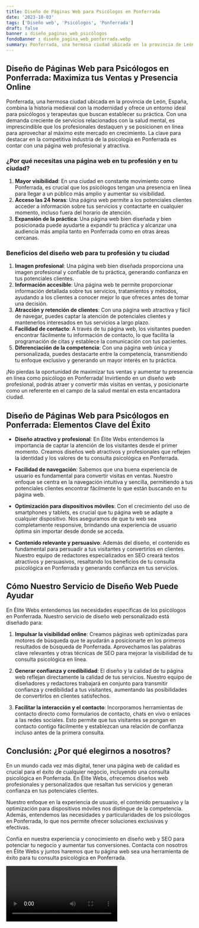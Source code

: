 ```yaml
---
title: Diseño de Páginas Web para Psicólogos en Ponferrada
date: '2023-10-03'
tags: ['Diseño web', 'Psicólogos', 'Ponferrada']
draft: false
banner : diseño_paginas_web_psicólogos
fondoBanner : diseño_pagina_web_ponferrada.webp
summary: Ponferrada, una hermosa ciudad ubicada en la provincia de León, España, combina la historia medieval con la modernidad y ofrece un entorno ideal para psicólogos y terapeutas que buscan establecer su práctica. Con una demanda creciente de servicios relacionados con la salud mental, es imprescindible que los profesionales destaquen y se posicionen en línea para aprovechar al máximo este mercado en crecimiento. La clave para destacar en la competitiva industria de la psicología en Ponferrada es contar con una página web profesional y atractiva.
---
```


## Diseño de Páginas Web para Psicólogos en Ponferrada: Maximiza tus Ventas y Presencia Online

Ponferrada, una hermosa ciudad ubicada en la provincia de León, España, combina la historia medieval con la modernidad y ofrece un entorno ideal para psicólogos y terapeutas que buscan establecer su práctica. Con una demanda creciente de servicios relacionados con la salud mental, es imprescindible que los profesionales destaquen y se posicionen en línea para aprovechar al máximo este mercado en crecimiento. La clave para destacar en la competitiva industria de la psicología en Ponferrada es contar con una página web profesional y atractiva.

### ¿Por qué necesitas una página web en tu profesión y en tu ciudad?
1. **Mayor visibilidad**: En una ciudad en constante movimiento como Ponferrada, es crucial que los psicólogos tengan una presencia en línea para llegar a un público más amplio y aumentar su visibilidad.
2. **Acceso las 24 horas**: Una página web permite a los potenciales clientes acceder a información sobre tus servicios y contactarte en cualquier momento, incluso fuera del horario de atención.
3. **Expansión de la práctica**: Una página web bien diseñada y bien posicionada puede ayudarte a expandir tu práctica y alcanzar una audiencia más amplia tanto en Ponferrada como en otras áreas cercanas.

### Beneficios del diseño web para tu profesión y tu ciudad
1. **Imagen profesional**: Una página web bien diseñada proporciona una imagen profesional y confiable de tu práctica, generando confianza en tus potenciales clientes.
2. **Información accesible**: Una página web te permite proporcionar información detallada sobre tus servicios, tratamientos y métodos, ayudando a los clientes a conocer mejor lo que ofreces antes de tomar una decisión.
3. **Atracción y retención de clientes**: Con una página web atractiva y fácil de navegar, puedes captar la atención de potenciales clientes y mantenerlos interesados en tus servicios a largo plazo.
4. **Facilidad de contacto**: A través de tu página web, los visitantes pueden encontrar fácilmente tu información de contacto, lo que facilita la programación de citas y establece la comunicación con tus pacientes.
5. **Diferenciación de la competencia**: Con una página web única y personalizada, puedes destacarte entre la competencia, transmitiendo tu enfoque exclusivo y generando un mayor interés en tu práctica.

¡No pierdas la oportunidad de maximizar tus ventas y aumentar tu presencia en línea como psicólogo en Ponferrada! Invirtiendo en un diseño web profesional, podrás atraer y convertir más visitas en ventas, y posicionarte como un referente en el campo de la salud mental en esta encantadora ciudad.

<GifSeo />

<Cta />

## Diseño de Páginas Web para Psicólogos en Ponferrada: Elementos Clave del Éxito

- **Diseño atractivo y profesional**: En Élite Webs entendemos la importancia de captar la atención de los visitantes desde el primer momento. Creamos diseños web atractivos y profesionales que reflejen la identidad y los valores de tu consulta psicológica en Ponferrada.

- **Facilidad de navegación**: Sabemos que una buena experiencia de usuario es fundamental para convertir visitas en ventas. Nuestro enfoque se centra en la navegación intuitiva y sencilla, permitiendo a tus potenciales clientes encontrar fácilmente lo que están buscando en tu página web.

- **Optimización para dispositivos móviles**: Con el crecimiento del uso de smartphones y tablets, es crucial que tu página web se adapte a cualquier dispositivo. Nos aseguramos de que tu web sea completamente responsive, brindando una experiencia de usuario óptima sin importar desde donde se acceda.

- **Contenido relevante y persuasivo**: Además del diseño, el contenido es fundamental para persuadir a tus visitantes y convertirlos en clientes. Nuestro equipo de redactores especializados en SEO creará textos atractivos y persuasivos, resaltando los beneficios de tu consulta psicológica en Ponferrada y generando confianza en tus servicios.

## Cómo Nuestro Servicio de Diseño Web Puede Ayudar

En Élite Webs entendemos las necesidades específicas de los psicólogos en Ponferrada. Nuestro servicio de diseño web personalizado está diseñado para:

1. **Impulsar la visibilidad online**: Creamos páginas web optimizadas para motores de búsqueda que te ayudarán a posicionarte en los primeros resultados de búsqueda de Ponferrada. Aprovechamos las palabras clave relevantes y otras técnicas de SEO para mejorar la visibilidad de tu consulta psicológica en línea.

2. **Generar confianza y credibilidad**: El diseño y la calidad de tu página web reflejan directamente la calidad de tus servicios. Nuestro equipo de diseñadores y redactores trabajará en conjunto para transmitir confianza y credibilidad a tus visitantes, aumentando las posibilidades de convertirlos en clientes satisfechos.

3. **Facilitar la interacción y el contacto**: Incorporamos herramientas de contacto directo como formularios de contacto, chats en vivo o enlaces a las redes sociales. Esto permite que tus visitantes se pongan en contacto contigo fácilmente y establezcan una relación de confianza incluso antes de la primera consulta.

## Conclusión: ¿Por qué elegirnos a nosotros?

En un mundo cada vez más digital, tener una página web de calidad es crucial para el éxito de cualquier negocio, incluyendo una consulta psicológica en Ponferrada. En Élite Webs, ofrecemos diseños web profesionales y personalizados que resaltan tus servicios y generan confianza en tus potenciales clientes.

Nuestro enfoque en la experiencia de usuario, el contenido persuasivo y la optimización para dispositivos móviles nos distingue de la competencia. Además, entendemos las necesidades y particularidades de los psicólogos en Ponferrada, lo que nos permite ofrecer soluciones exclusivas y efectivas.

Confía en nuestra experiencia y conocimiento en diseño web y SEO para potenciar tu negocio y aumentar tus conversiones. Contacta con nosotros en Élite Webs y juntos haremos que tu página web sea una herramienta de éxito para tu consulta psicológica en Ponferrada.

<Video />

<CtaBot job='Psicólogos' city='Ponferrada'/>

<Gmaps query='Ponferrada+españa+maps' />